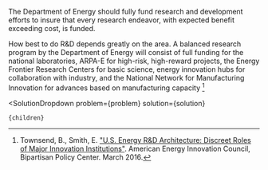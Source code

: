 

The Department of Energy should fully fund research and development efforts to insure that every research endeavor, with expected benefit exceeding cost, is funded.

How best to do R&D depends greatly on the area. A balanced research program by the Department of Energy will consist of full funding for the national laboratories, ARPA-E for high-risk, high-reward projects, the Energy Frontier Research Centers for basic science, energy innovation hubs for collaboration with industry, and the National Network for Manufacturing Innovation for advances based on manufacturing capacity [^"12"]

[^"12"]: Townsend, B., Smith, E. ["U.S. Energy R&D Architecture: Discreet Roles of Major Innovation Institutions"](https://www.ourenergypolicy.org/resources/u-s-energy-rd-architecture-discreet-roles-of-major-innovation-institutions/). American Energy Innovation Council, Bipartisan Policy Center. March 2016.

  <SolutionDropdown 
    problem={problem} 
    solution={solution}
  >
    {children}
  </SolutionDropdown>